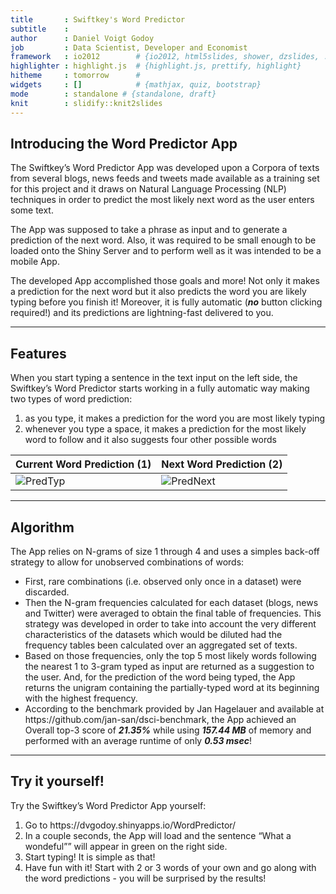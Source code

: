 ```yaml
---
title       : Swiftkey's Word Predictor
subtitle    : 
author      : Daniel Voigt Godoy
job         : Data Scientist, Developer and Economist
framework   : io2012        # {io2012, html5slides, shower, dzslides, ...}
highlighter : highlight.js  # {highlight.js, prettify, highlight}
hitheme     : tomorrow      # 
widgets     : []            # {mathjax, quiz, bootstrap}
mode        : standalone # {standalone, draft}
knit        : slidify::knit2slides
---
```


## Introducing the Word Predictor App

The Swiftkey's Word Predictor App was developed upon a Corpora of texts from several blogs, news feeds and tweets made available as a training set for this project and it draws on Natural Language Processing (NLP) techniques in order to predict the most likely next word as the user enters some text.

The App was supposed to take a phrase as input and to generate a prediction of the next word. Also, it was required to be small enough to be loaded onto the Shiny Server and to perform well as it was intended to be a mobile App.

The developed App accomplished those goals and more! Not only it makes a prediction for the next word but it also predicts the word you are likely typing before you finish it! Moreover, it is fully automatic (***no*** button clicking required!) and its predictions are lightning-fast delivered to you.

---

## Features

When you start typing a sentence in the text input on the left side, the Swiftkey's Word Predictor starts working in a fully automatic way making two types of word prediction:

1. as you type, it makes a prediction for the word you are most likely typing
2. whenever you type a space, it makes a prediction for the most likely word to follow and it also suggests four other possible words

Current Word Prediction (1) | Next Word Prediction (2)
----------------------------|-------------------------
![PredTyp](prediction_typing.png) | ![PredNext](prediction_next.png)

---

## Algorithm

The App relies on N-grams of size 1 through 4 and uses a simples back-off strategy to allow for unobserved combinations of words:

- First, rare combinations (i.e. observed only once in a dataset) were discarded.
- Then the N-gram frequencies calculated for each dataset (blogs, news and Twitter) were averaged to obtain the final table of frequencies. This strategy was developed in order to take into account the very different characteristics of the datasets which would be diluted had the frequency tables been calculated over an aggregated set of texts. 
- Based on those frequencies, only the top 5 most likely words following the nearest 1 to 3-gram typed as input are returned as a suggestion to the user. And, for the prediction of the word being typed, the App returns the unigram containing the partially-typed word at its beginning with the highest frequency.
- According to the benchmark provided by Jan Hagelauer and available at https://github.com/jan-san/dsci-benchmark, the App achieved an Overall top-3 score of ***21.35%*** while using ***157.44 MB*** of memory and performed with an average runtime of only ***0.53 msec***!

---

## Try it yourself!

Try the Swiftkey's Word Predictor App yourself:

1. Go to https://dvgodoy.shinyapps.io/WordPredictor/
2. In a couple seconds, the App will load and the sentence "What a wondeful"" will appear in green on the right side.
3. Start typing! It is simple as that!
4. Have fun with it! Start with 2 or 3 words of your own and go along with the word predictions - you will be surprised by the results!
